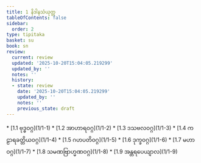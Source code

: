 ```yaml
---
title: 1 နိဒါနသံယုတ္တ
tableOfContents: false
sidebar:
  order: 2
type: tipitaka
basket: su
book: sn
review:
  current: review
  updated: '2025-10-20T15:04:05.219299'
  updated_by: ''
  notes: ''
  history:
  - state: review
    date: '2025-10-20T15:04:05.219299'
    updated_by: ''
    notes: ''
    previous_state: draft
---
```



<DynamicBreadcrumb />


<ReviewStatus review={frontmatter.review} showDetails={true} />

<HypothesisAnnotation frontmatter={frontmatter} />



<TableOfContents book="sn" section="1">
* [1.1 ဗုဒ္ဓဝဂ္ဂ](1/1-1)
* [1.2 အာဟာရဝဂ္ဂ](1/1-2)
* [1.3 ဒသဗလဝဂ္ဂ](1/1-3)
* [1.4 ကဠာရခတ္တိယဝဂ္ဂ](1/1-4)
* [1.5 ဂဟပတိဝဂ္ဂ](1/1-5)
* [1.6 ဒုက္ခဝဂ္ဂ](1/1-6)
* [1.7 မဟာဝဂ္ဂ](1/1-7)
* [1.8 သမဏဗြာဟ္မဏဝဂ္ဂ](1/1-8)
* [1.9 အန္တရပေယျာလ](1/1-9)
</TableOfContents>